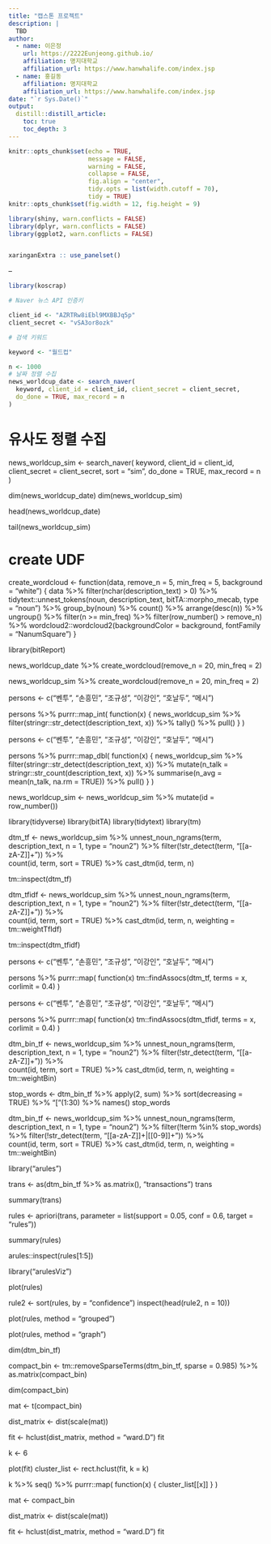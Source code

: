 ```yaml
---
title: "캡스톤 프로젝트"
description: |
  TBD
author:
  - name: 이은정
    url: https://2222Eunjeong.github.io/
    affiliation: 명지대학교
    affiliation_url: https://www.hanwhalife.com/index.jsp
  - name: 홍길동 
    affiliation: 명지대학교
    affiliation_url: https://www.hanwhalife.com/index.jsp    
date: "`r Sys.Date()`"
output: 
  distill::distill_article:
    toc: true
    toc_depth: 3  
---
```


```r
knitr::opts_chunk$set(echo = TRUE, 
                      message = FALSE, 
                      warning = FALSE, 
                      collapse = FALSE,
                      fig.align = "center",
                      tidy.opts = list(width.cutoff = 70), 
                      tidy = TRUE)
knitr::opts_chunk$set(fig.width = 12, fig.height = 9)

library(shiny, warn.conflicts = FALSE)
library(dplyr, warn.conflicts = FALSE)
library(ggplot2, warn.conflicts = FALSE)


xaringanExtra :: use_panelset()
```

-- 
```r
library(koscrap)

# Naver 뉴스 API 인증키

client_id <- "AZRTRw8iEbl9MXBBJq5p"
client_secret <- "vSA3or8ozk"

# 검색 키워드

keyword <- "월드컵"

n <- 1000
# 날짜 정렬 수집
news_worldcup_date <- search_naver(
  keyword, client_id = client_id, client_secret = client_secret,
  do_done = TRUE, max_record = n
)
```
# 유사도 정렬 수집
news_worldcup_sim <- search_naver(
  keyword, client_id = client_id, client_secret = client_secret, sort = "sim",
  do_done = TRUE, max_record = n
)

dim(news_worldcup_date)
dim(news_worldcup_sim)

head(news_worldcup_date)

tail(news_worldcup_sim)

# create UDF
create_wordcloud <- function(data, remove_n = 5, min_freq = 5, background = "white") {
  data %>% 
    filter(nchar(description_text) > 0) %>%   
    tidytext::unnest_tokens(noun, description_text, bitTA::morpho_mecab, type = "noun") %>% 
    group_by(noun) %>% 
    count() %>% 
    arrange(desc(n)) %>%     
    ungroup() %>%
    filter(n >= min_freq) %>% 
    filter(row_number() > remove_n) %>% 
    wordcloud2::wordcloud2(backgroundColor = background, 
                           fontFamily = "NanumSquare")
}

library(bitReport)

news_worldcup_date %>% 
  create_wordcloud(remove_n = 20, min_freq = 2)


news_worldcup_sim %>% 
  create_wordcloud(remove_n = 20, min_freq = 2)

persons <- c("벤투", "손흥민", "조규성", "이강인", "호날두", "메시")

persons %>% 
  purrr::map_int(
    function(x) {
      news_worldcup_sim %>% 
        filter(stringr::str_detect(description_text, x)) %>% 
        tally() %>% 
        pull()
    }
  )

persons <- c("벤투", "손흥민", "조규성", "이강인", "호날두", "메시")

persons %>% 
  purrr::map_dbl(
    function(x) {
      news_worldcup_sim %>% 
        filter(stringr::str_detect(description_text, x)) %>% 
        mutate(n_talk = stringr::str_count(description_text, x)) %>% 
        summarise(n_avg = mean(n_talk, na.rm = TRUE)) %>% 
        pull()
    }
  )

news_worldcup_sim <- news_worldcup_sim %>% 
  mutate(id = row_number())

library(tidyverse)
library(bitTA)
library(tidytext)
library(tm)

dtm_tf <- news_worldcup_sim %>% 
  unnest_noun_ngrams(term, description_text, n = 1, type = "noun2") %>% 
  filter(!str_detect(term, "[[a-zA-Z]]+")) %>%  
  count(id, term, sort = TRUE) %>% 
  cast_dtm(id, term, n)

tm::inspect(dtm_tf)

dtm_tfidf <- news_worldcup_sim %>% 
  unnest_noun_ngrams(term, description_text, n = 1, type = "noun2") %>% 
  filter(!str_detect(term, "[[a-zA-Z]]+")) %>%  
  count(id, term, sort = TRUE) %>% 
  cast_dtm(id, term, n, weighting = tm::weightTfIdf)

tm::inspect(dtm_tfidf)

persons <- c("벤투", "손흥민", "조규성", "이강인", "호날두", "메시")

persons %>% 
  purrr::map(
    function(x) tm::findAssocs(dtm_tf, terms = x, corlimit = 0.4)
  )

persons <- c("벤투", "손흥민", "조규성", "이강인", "호날두", "메시")

persons %>% 
  purrr::map(
    function(x) tm::findAssocs(dtm_tfidf, terms = x, corlimit = 0.4)
  )

dtm_bin_tf <- news_worldcup_sim %>% 
  unnest_noun_ngrams(term, description_text, n = 1, type = "noun2") %>% 
  filter(!str_detect(term, "[[a-zA-Z]]+")) %>%  
  count(id, term, sort = TRUE) %>% 
  cast_dtm(id, term, n, weighting = tm::weightBin)

stop_words <- dtm_bin_tf %>% 
  apply(2, sum) %>% 
  sort(decreasing = TRUE) %>% 
  "["(1:30) %>% 
  names()
stop_words

dtm_bin_tf <- news_worldcup_sim %>% 
  unnest_noun_ngrams(term, description_text, n = 1, type = "noun2") %>% 
  filter(!term %in% stop_words) %>% 
  filter(!str_detect(term, "[[a-zA-Z]]+|[[0-9]]+")) %>%  
  count(id, term, sort = TRUE) %>% 
  cast_dtm(id, term, n, weighting = tm::weightBin)

library("arules")

trans <- as(dtm_bin_tf %>% as.matrix(), "transactions")
trans

summary(trans)

rules <- apriori(trans, parameter = list(support = 0.05, conf = 0.6, target = "rules"))

summary(rules)

arules::inspect(rules[1:5])

library("arulesViz")

plot(rules)

rule2 <- sort(rules, by = "confidence")
inspect(head(rule2, n = 10))

plot(rules, method = "grouped")

plot(rules, method = "graph")

dim(dtm_bin_tf)

compact_bin <- tm::removeSparseTerms(dtm_bin_tf, sparse = 0.985) %>%
  as.matrix(compact_bin)

dim(compact_bin)

mat <- t(compact_bin)

dist_matrix <- dist(scale(mat))

fit <- hclust(dist_matrix, method = "ward.D")
fit

k <- 6

plot(fit)
cluster_list <- rect.hclust(fit, k = k)

k %>% 
  seq() %>% 
  purrr::map(
    function(x) {
      cluster_list[[x]]
    }
  )

mat <- compact_bin

dist_matrix <- dist(scale(mat))

fit <- hclust(dist_matrix, method = "ward.D")
fit



